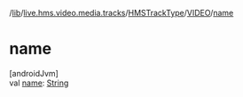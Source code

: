 /[lib](/api-reference/android/v2/home/content)/[live.hms.video.media.tracks](../../index)/[HMSTrackType](../index)/[VIDEO](index)/[name](name)

# name

[androidJvm]\
val [name](name): [String](https://kotlinlang.org/api/latest/jvm/stdlib/kotlin/-string/index.html)
